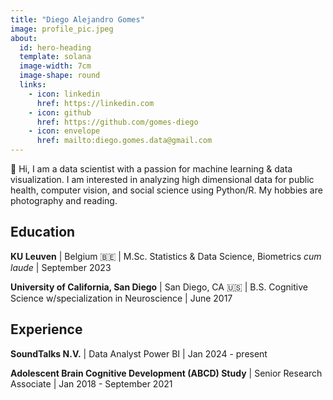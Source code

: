 ---
title: "Diego Alejandro Gomes"
image: profile_pic.jpeg
about:
  id: hero-heading
  template: solana
  image-width: 7cm
  image-shape: round
  links:
    - icon: linkedin
      href: https://linkedin.com
    - icon: github
      href: https://github.com/gomes-diego
    - icon: envelope
      href: mailto:diego.gomes.data@gmail.com
---

::: {#hero-heading}
👋 Hi, I am a data scientist with a passion for machine learning & data visualization. I am interested in analyzing high dimensional data for public health, computer vision, and social science using Python/R. My hobbies are photography and reading.

## Education

**KU Leuven** \| Belgium 🇧🇪 \| M.Sc. Statistics & Data Science, Biometrics *cum laude* \| September 2023

**University of California, San Diego** \| San Diego, CA 🇺🇸 \| B.S. Cognitive Science w/specialization in Neuroscience \| June 2017

## Experience

**SoundTalks N.V.** \| Data Analyst Power BI \| Jan 2024 - present

**Adolescent Brain Cognitive Development (ABCD) Study** \| Senior Research Associate \| Jan 2018 - September 2021
:::
